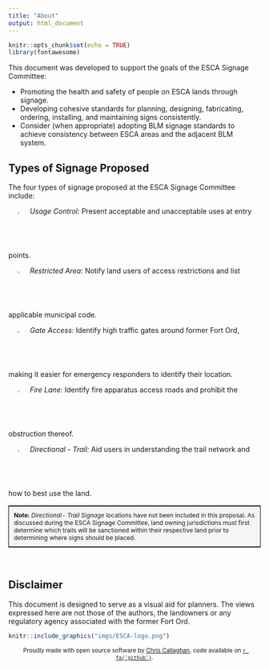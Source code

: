 ```yaml
---
title: "About"
output: html_document
---
```


```r
knitr::opts_chunk$set(echo = TRUE)
library(fontawesome)
```

This document was developed to support the goals of the ESCA Signage Committee:
  
  - Promoting the health and safety of people on ESCA lands through signage.
  - Developing cohesive standards for planning, designing, fabricating, ordering, installing, and maintaining signs consistently.
  - Consider (when appropriate) adopting BLM signage standards to achieve consistency between ESCA areas and the adjacent BLM system.
  
## Types of Signage Proposed

The four types of signage proposed at the ESCA Signage Committee include:

  &emsp; <img src = "imgs/information.png" width = "2%"> &ensp; *Usage Control:* Present acceptable and unacceptable uses at entry points.
  
  &emsp; <img src = "imgs/no-entry.png" width = "2%"> &ensp; *Restricted Area:* Notify land users of access restrictions and list applicable municipal code.
  
  &emsp; <img src = "imgs/gate.png" width = "2%"> &ensp; *Gate Access:* Identify high traffic gates around former Fort Ord, making it easier for emergency responders to identify their location.
  
  &emsp; <img src = "imgs/no-parking.png" width = "2%"> &ensp; *Fire Lane:* Identify fire apparatus access roads and prohibit the obstruction thereof.
  
  &emsp; <img src = "imgs/direction.png" width = "2%"> &ensp; *Directional - Trail:* Aid users in understanding the trail network and how to best use the land.
  
<table style = "border: 1px black solid;"><tr><td style = "padding: 10px; text-align: left; background-color: #f5f5f5; font-size: 12px;">
**Note:** *Directional- Trail Signage* locations have not been included in this proposal. As discussed during the ESCA Signage Committee, land owning jurisdictions must first determine which trails will be sanctioned within their respective land prior to determining where signs should be placed.
</td></tr></table>

<br>

## Disclaimer
  
This document is designed to serve as a visual aid for planners. The views expressed here are not those of the authors, the landowners or any regulatory agency associated with the former Fort Ord. 


```r
knitr::include_graphics("imgs/ESCA-logo.png")
```

<center><small>Proudly made with open source software by [Chris Callaghan](https://github.com/cjcallag), code available on [`r fa('github')`](https://github.com/cjcallag/esca-signage-proposal).</small></center>

